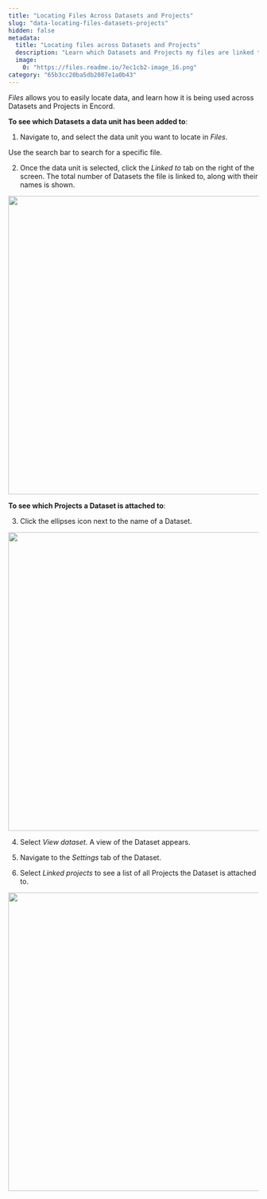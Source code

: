 ```yaml
---
title: "Locating Files Across Datasets and Projects"
slug: "data-locating-files-datasets-projects"
hidden: false
metadata: 
  title: "Locating files across Datasets and Projects"
  description: "Learn which Datasets and Projects my files are linked to in just a few easy steps."
  image: 
    0: "https://files.readme.io/7ec1cb2-image_16.png"
category: "65b3cc20ba5db2007e1a0b43"
---
```


_Files_ allows you to easily locate data, and learn how it is being used across Datasets and Projects in Encord. 

**To see which Datasets a data unit has been added to**:

1. Navigate to, and select the data unit you want to locate in _Files_.

<Tip>Use the search bar to search for a specific file.  </Tip>

2. Once the data unit is selected, click the _Linked to_ tab on the right of the screen. 
The total number of Datasets the file is linked to, along with their names is shown. 

<div class="flex justify-center">
    <img src="https://storage.googleapis.com/docs-media.encord.com/static/img/storage-linked-datasets.png" width="600"/>
</div>

**To see which Projects a Dataset is attached to**:

3. Click the ellipses icon next to the name of a Dataset. 

<div class="flex justify-center">
    <img src="https://storage.googleapis.com/docs-media.encord.com/static/img/view-dataset-storage.png" width="600"/>
</div>

4. Select _View dataset_. 
A view of the Dataset appears. 

5. Navigate to the _Settings_ tab of the Dataset.

6. Select _Linked projects_ to see a list of all Projects the Dataset is attached to. 

<div class="flex justify-center">
    <img src="https://storage.googleapis.com/docs-media.encord.com/static/img/dataset-linked-projects.png" width="600"/>
</div>


